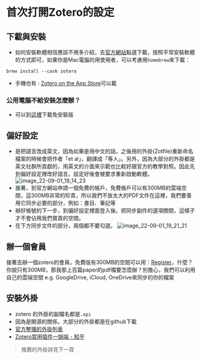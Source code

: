 # 首次打開Zotero的設定

## 下載與安裝

* 如何安裝軟體相信應該不用多介紹，去[官方網站](https://www.zotero.org/)點選下載，按照平常安裝軟體的方式即可，如果你是Mac電腦的用使用者，可以考慮用`homebrew`來下載：
```
brew install --cask zotero
```

* 手機也有 : [Zotero on the App Store](https://apps.apple.com/us/app/zotero/id1513554812)可以載

### 公用電腦不給安裝怎麼辦？
* 可以到[這裡](https://github.com/pedrom34/ZoteroPortable-dev-repo)下載免安裝版

## 偏好設定
* 是把語言改成英文，因為如果是用中文的話，之後用的外掛(Zotfile)重新命名檔案的時候會把作者「et al」，翻譯成「等人」。另外，因為大部分的外掛都是英文社群所貢獻的，用英文的介面來示範也比較好跟官方的教學對照。因此先到偏好設定裡改好語言。設定好後會被要求重新啟動軟體。
![image_22-09-01_19_14_23](https://i.imgur.com/Ekg8VvA.png)
* 接著，到官方網站申請一個免費的帳戶，免費帳戶可以有300MB的雲端空間，這300MB非常的珍貴，所以我們不放太大的PDF文件在這裡，我們要善用它同步必要的部分，例如：書目、筆記等
* 辦好帳號的下一步，到偏好設定裡面登入後。把同步副件的選項關閉，這樣子才不會佔用我們寶貴的空間。
* 在下方同步文件的部分，兩個都不要勾選。
![image_22-09-01_19_21_21](https://i.imgur.com/loqIbap.png)


## 辦一個會員

接著去辦一個zotero的會員，免費版有300MB的空間可以用：[Register](https://www.zotero.org/user/register/)，什麼？你說只有300MB，那我那上百篇paper的pdf檔要怎麼辦？別擔心，我們可以利用自己的雲端空間 e.g. GoogleDrive, iCloud, OneDrive來同步的你的檔案

## 安裝外掛

- zotero 的外掛的副檔名都是`.xpi`
- 因為是開源的關係，大部分的外掛都是在github下載
- [官方整理的外掛列表](https://www.zotero.org/support/plugins)
- [Zotero常用插件一锅端 - 知乎](https://zhuanlan.zhihu.com/p/508158465)

> 推薦的外掛詳見下一頁
